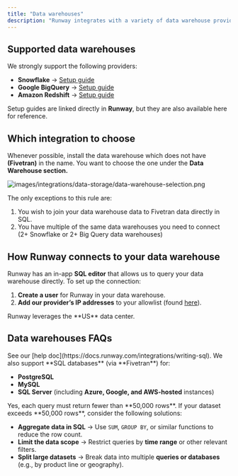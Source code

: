 ```yaml
---
title: "Data warehouses"
description: "Runway integrates with a variety of data warehouse providers, allowing you to pull data that has already been processed, transformed, or sourced from systems that Runway does not integrate with directly."
---
```


## **Supported data warehouses**

We strongly support the following providers:

- **Snowflake** → [Setup guide](https://docs.workato.com/connectors/snowflake.html#how-to-connect-to-snowflake-on-workato)
- **Google BigQuery** → [Setup guide](https://docs.workato.com/connectors/bigquery.html#how-to-connect-to-bigquery-on-workato)
- **Amazon Redshift** → [Setup guide](https://docs.workato.com/connectors/redshift.html#how-to-connect-to-redshift-on-workato)

Setup guides are linked directly in **Runway**, but they are also available here for reference.

## **Which integration to choose**

Whenever possible, install the data warehouse which does not have **(Fivetran)** in the name. You want to choose the one under the **Data Warehouse **section**.**

![images/integrations/data-storage/data-warehouse-selection.png](/images/integrations/data-storage/data-warehouse-selection.png)

The only exceptions to this rule are:

1. You wish to join your data warehouse data to Fivetran data directly in SQL.
2. You have multiple of the same data warehouses you need to connect (2\+ Snowflake or 2\+ Big Query data warehouses)

## **How Runway connects to your data warehouse**

Runway has an in-app **SQL editor** that allows us to query your data warehouse directly. To set up the connection:

1. **Create a user** for Runway in your data warehouse.
2. **Add our provider’s IP addresses** to your allowlist (found [here](https://docs.workato.com/security/ip-allowlists.html)).

<Info>
  Runway leverages the **US** data center.
</Info>

## Data warehouses FAQs

<Accordion title="How do I write SQL in Runway?" icon="sparkles">
  See our [help doc](https://docs.runway.com/integrations/writing-sql).
</Accordion>

<Accordion title="What other databases can Runway pull from?" icon="sparkles">
  We also support **SQL databases** (via **Fivetran**) for:

  - **PostgreSQL**
  - **MySQL**
  - **SQL Server** (including **Azure, Google, and AWS-hosted** instances)
</Accordion>

<Accordion title="Is there a row limit on data queries?" icon="sparkles">
  Yes, each query must return fewer than **50,000 rows**.
</Accordion>

<Accordion title="How can I work around the row limit?" icon="sparkles">
  If your dataset exceeds **50,000 rows**, consider the following solutions:

  - **Aggregate data in SQL** → Use `SUM`, `GROUP BY`, or similar functions to reduce the row count.
  - **Limit the data scope** → Restrict queries by **time range** or other relevant filters.
  - **Split large datasets** → Break data into multiple **queries or databases** (e.g., by product line or geography).
</Accordion>